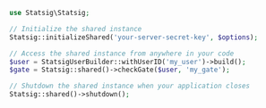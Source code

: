 ```php
use Statsig\Statsig;

// Initialize the shared instance
Statsig::initializeShared('your-server-secret-key', $options);

// Access the shared instance from anywhere in your code
$user = StatsigUserBuilder::withUserID('my_user')->build();
$gate = Statsig::shared()->checkGate($user, 'my_gate');

// Shutdown the shared instance when your application closes
Statsig::shared()->shutdown();
```

